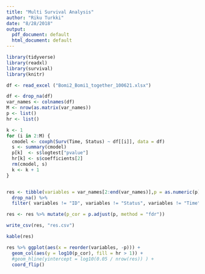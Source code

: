 ---
title: "Multi Survival Analysis"
author: "Riku Turkki"
date: "8/28/2018"
output:
  pdf_document: default
  html_document: default
---

```{r load libraries, message=FALSE, warning=FALSE}
library(tidyverse)
library(readxl)
library(survival)
library(knitr)
```

```{r read the data, message=FALSE, warning=FALSE}
df <- read_excel ("Bomi2_Bomi1_together_100621.xlsx")
```

```{r, message=FALSE, warning=FALSE}
df <- drop_na(df)
var_names <- colnames(df)
M <- nrow(as.matrix(var_names))
p <- list()
hr <- list()

k <- 1
for (i in 2:M) {
  cmodel <- coxph(Surv(Time, Status) ~ df[[i]], data = df)
  s <- summary(cmodel)
  p[k]  <- s$logtest["pvalue"]
  hr[k] <- s$coefficients[2]
  rm(cmodel, s)
  k <- k + 1 
}


res <- tibble(variables = var_names[2:end(var_names)],p = as.numeric(p),hr = as.numeric(hr)) %>% 
  drop_na() %>% 
  filter( variables != "ID", variables != "Status", variables != "Time")

res <- res %>% mutate(p_cor = p.adjust(p, method = "fdr"))

write_csv(res, "res.csv")

kable(res)

```



```{r fig.height=25, fig.width=10}

res %>% ggplot(aes(x = reorder(variables, -p))) +
  geom_col(aes(y = log10(p_cor), fill = hr > 1)) +
  #geom_hline(yintercept = log10(0.05 / nrow(res)) ) + 
  coord_flip()
  
```
